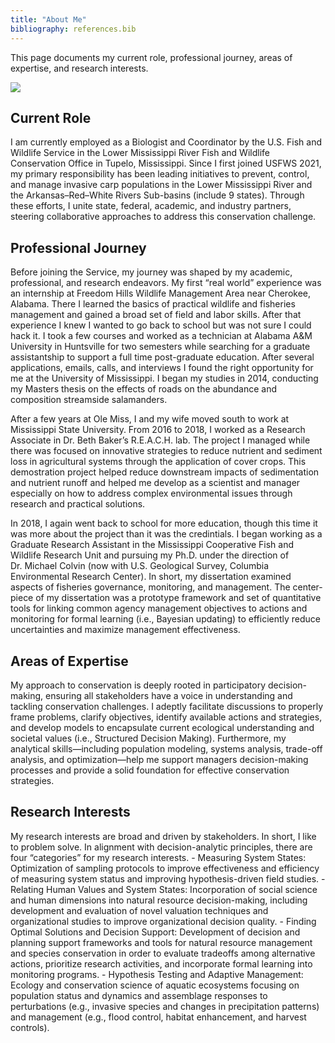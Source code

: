```yaml
---
title: "About Me"
bibliography: references.bib
---
```


This page documents my current role, professional journey, areas of expertise, and research interests. 

![](docs/images/avatar/Caleb-Randi-Maine.jpg)

## Current Role
I am currently employed as a Biologist and Coordinator by the U.S. Fish and Wildlife Service in the Lower Mississippi River Fish and Wildlife Conservation Office in Tupelo, Mississippi. Since I first joined USFWS 2021, my primary responsibility has been leading initiatives to prevent, control, and manage invasive carp populations in the Lower Mississippi River and the Arkansas--Red--White Rivers Sub-basins (include 9 states). Through these efforts, I unite state, federal, academic, and industry partners, steering collaborative approaches to address this conservation challenge.

## Professional Journey
Before joining the Service, my journey was shaped by my academic, professional, and research endeavors. My first "real world" experience was an internship at Freedom Hills Wildlife Management Area near Cherokee, Alabama. There I learned the basics of practical wildlife and fisheries management and gained a broad set of field and labor skills. After that experience I knew I wanted to go back to school but was not sure I could hack it. I took a few courses and worked as a technician at Alabama A&M University in Huntsville for two semesters while searching for a graduate assistantship to support a full time post-graduate education. After several applications, emails, calls, and interviews I found the right opportunity for me at the University of Mississippi. I began my studies in 2014, conducting my Masters thesis on the effects of roads on the abundance and composition streamside salamanders.

After a few years at Ole Miss, I and my wife moved south to work at Mississippi State University. From 2016 to 2018, I worked as a Research Associate in Dr. Beth Baker's R.E.A.C.H. lab. The project I managed while there was focused on innovative strategies to reduce nutrient and sediment loss in agricultural systems through the application of cover crops. This demostration project helped reduce downstream impacts of sedimentation and nutrient runoff and helped me develop as a scientist and manager especially on how to address complex environmental issues through research and practical solutions.

In 2018, I again went back to school for more education, though this time it was more about the project than it was the credintials. I began working as a Graduate Research Assistant in the Mississippi Cooperative Fish and Wildlife Research Unit and pursuing my Ph.D. under the direction of Dr. Michael Colvin (now with U.S. Geological Survey, Columbia Environmental Research Center). In short, my dissertation examined aspects of fisheries governance, monitoring, and management. The center-piece of my dissertation was a prototype framework and set of quantitative tools for linking common agency management objectives to actions and monitoring for formal learning (i.e., Bayesian updating) to efficiently reduce uncertainties and maximize management effectiveness. 

## Areas of Expertise
My approach to conservation is deeply rooted in participatory decision-making, ensuring all stakeholders have a voice in understanding and tackling conservation challenges. I adeptly facilitate discussions to properly frame problems, clarify objectives, identify available actions and strategies, and develop models to encapsulate current ecological understanding and societal values (i.e., Structured Decision Making). Furthermore, my analytical skills---including population modeling, systems analysis, trade-off analysis, and optimization---help me support managers decision-making processes and provide a solid foundation for effective conservation strategies.

## Research Interests
My research interests are broad and driven by stakeholders. In short, I like to problem solve. In alignment with decision-analytic principles, there are four "categories" for my research interests.
- Measuring System States: Optimization of sampling protocols to improve effectiveness and efficiency of measuring system status and improving hypothesis-driven field studies.
- Relating Human Values and System States: Incorporation of social science and human dimensions into natural resource decision-making, including development and evaluation of novel valuation techniques and organizational studies to improve organizational decision quality.
- Finding Optimal Solutions and Decision Support: Development of decision and planning support frameworks and tools for natural resource management and species conservation in order to evaluate tradeoffs among alternative actions, prioritize research activities, and incorporate formal learning into monitoring programs.
- Hypothesis Testing and Adaptive Management: Ecology and conservation science of aquatic ecosystems focusing on population status and dynamics and assemblage responses to perturbations (e.g., invasive species and changes in precipitation patterns) and management (e.g., flood control, habitat enhancement, and harvest controls). 